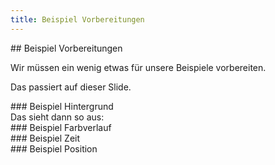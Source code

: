 ```yaml
---
title: Beispiel Vorbereitungen
---
```



<section>
## Beispiel Vorbereitungen

Wir müssen ein wenig etwas für unsere Beispiele vorbereiten.

Das passiert auf dieser Slide.
</section>

<section>
### Beispiel Hintergrund

<WebGlCode file="03-beispiele-hintergrund" />
</section>

<section>
Das sieht dann so aus:

<WebGlCanvas file="03-beispiele-hintergrund" />
</section>

<section>
### Beispiel Farbverlauf

<WebGlCode file="03-beispiele-farbverlauf" />
</section>

<section>
<WebGlCanvas file="03-beispiele-farbverlauf" />
</section>

<section>
### Beispiel Zeit

<WebGlCode file="03-beispiele-zeit" />
</section>

<section>
<WebGlCanvas file="03-beispiele-zeit" />
</section>

<section>
### Beispiel Position

<WebGlCode file="03-beispiele-position" />
</section>

<section>
<WebGlCanvas file="03-beispiele-position" />
</section>
